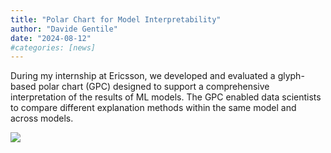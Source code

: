 ```yaml
---
title: "Polar Chart for Model Interpretability"
author: "Davide Gentile"
date: "2024-08-12"
#categories: [news]
---
```


During my internship at Ericsson, we developed and evaluated a glyph-based polar chart (GPC) designed to support a comprehensive interpretation of the results of ML models. The GPC enabled data scientists to compare different explanation methods within the same model and across models.

![](/images/polar.png)
